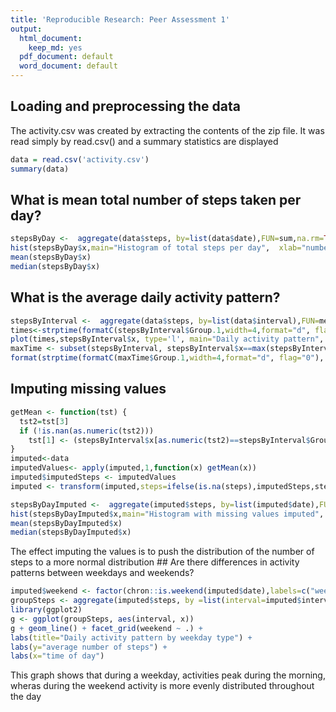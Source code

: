 ```yaml
---
title: 'Reproducible Research: Peer Assessment 1'
output:
  html_document:
    keep_md: yes
  pdf_document: default
  word_document: default
---
```



## Loading and preprocessing the data
The activity.csv was created by extracting the contents of the zip file.  It was read simply by read.csv() and a summary statistics are displayed
``` r
data = read.csv('activity.csv')
summary(data)
```

## What is mean total number of steps taken per day?
``` r
stepsByDay <-  aggregate(data$steps, by=list(data$date),FUN=sum,na.rm=TRUE)
hist(stepsByDay$x,main="Histogram of total steps per day",  xlab="number of steps per day")
mean(stepsByDay$x)
median(stepsByDay$x)
```


## What is the average daily activity pattern?
``` r
stepsByInterval <-  aggregate(data$steps, by=list(data$interval),FUN=mean,na.rm=TRUE)
times<-strptime(formatC(stepsByInterval$Group.1,width=4,format="d", flag="0"),'%H%M')
plot(times,stepsByInterval$x, type='l', main="Daily activity pattern",  ylab="number of steps per interval", xlab="Time of day")
maxTime <- subset(stepsByInterval, stepsByInterval$x==max(stepsByInterval$x))
format(strptime(formatC(maxTime$Group.1,width=4,format="d", flag="0"),'%H%M'),'%H:%M')
```
## Imputing missing values
``` r
getMean <- function(tst) {
  tst2=tst[3]
  if (!is.nan(as.numeric(tst2))) 
    tst[1] <- (stepsByInterval$x[as.numeric(tst2)==stepsByInterval$Group.1]);
}
imputed<-data
imputedValues<- apply(imputed,1,function(x) getMean(x))
imputed$imputedSteps <- imputedValues
imputed <- transform(imputed,steps=ifelse(is.na(steps),imputedSteps,steps))

stepsByDayImputed <-  aggregate(imputed$steps, by=list(imputed$date),FUN=sum,na.rm=TRUE)
hist(stepsByDayImputed$x,main="Histogram with missing values imputed",  xlab="number of steps per day")
mean(stepsByDayImputed$x)
median(stepsByDayImputed$x)
```
The effect imputing the values is to push the distribution of the number of steps to a more normal distribution
## Are there differences in activity patterns between weekdays and weekends?
``` r

imputed$weekend <- factor(chron::is.weekend(imputed$date),labels=c("weekday","weekend"))
groupSteps <- aggregate(imputed$steps, by =list(interval=imputed$interval,weekend=imputed$weekend),FUN=mean)
library(ggplot2)
g <- ggplot(groupSteps, aes(interval, x))
g + geom_line() + facet_grid(weekend ~ .) +
labs(title="Daily activity pattern by weekday type") +
labs(y="average number of steps") +
labs(x="time of day") 

```
This graph shows that during a weekday, activities peak during the morning, wheras during the weekend activity is more evenly distributed throughout the day